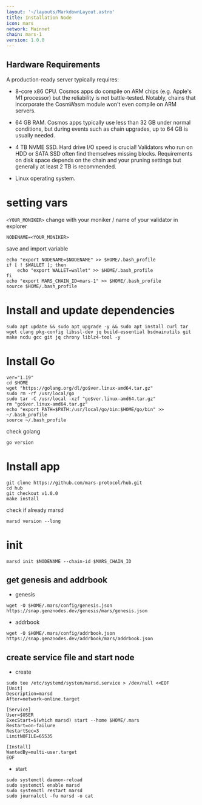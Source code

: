 ```yaml
---
layout: '~/layouts/MarkdownLayout.astro'
title: Installation Node
icon: mars
network: Mainnet
chain: mars-1
version: 1.0.0
---
```

## Hardware Requirements

A production-ready server typically requires:

- 8-core x86 CPU. Cosmos apps do compile on ARM chips (e.g. Apple's M1 processor) but the reliability is not battle-tested. Notably, chains that incorporate the CosmWasm module won't even compile on ARM servers.

- 64 GB RAM. Cosmos apps typically use less than 32 GB under normal conditions, but during events such as chain upgrades, up to 64 GB is usually needed.

- 4 TB NVME SSD. Hard drive I/O speed is crucial! Validators who run on HDD or SATA SSD often find themselves missing blocks. Requirements on disk space depends on the chain and your pruning settings but generally at least 2 TB is recommended. 

- Linux operating system. 

# setting vars

`<YOUR_MONIKER>` change with your moniker / name of your validator in explorer

```
NODENAME=<YOUR_MONIKER>
```

save and import variable

```
echo "export NODENAME=$NODENAME" >> $HOME/.bash_profile
if [ ! $WALLET ]; then
	echo "export WALLET=wallet" >> $HOME/.bash_profile
fi
echo "export MARS_CHAIN_ID=mars-1" >> $HOME/.bash_profile
source $HOME/.bash_profile
```

# Install and update dependencies

```
sudo apt update && sudo apt upgrade -y && sudo apt install curl tar wget clang pkg-config libssl-dev jq build-essential bsdmainutils git make ncdu gcc git jq chrony liblz4-tool -y
```

# Install Go

```
ver="1.19"
cd $HOME
wget "https://golang.org/dl/go$ver.linux-amd64.tar.gz"
sudo rm -rf /usr/local/go
sudo tar -C /usr/local -xzf "go$ver.linux-amd64.tar.gz"
rm "go$ver.linux-amd64.tar.gz"
echo "export PATH=$PATH:/usr/local/go/bin:$HOME/go/bin" >> ~/.bash_profile
source ~/.bash_profile
```

check golang

```
go version
```

# Install app

```
git clone https://github.com/mars-protocol/hub.git
cd hub
git checkout v1.0.0
make install
```

check if already marsd

```
marsd version --long
```

# init

```
marsd init $NODENAME --chain-id $MARS_CHAIN_ID
```

## get genesis and addrbook

- genesis

```
wget -O $HOME/.mars/config/genesis.json https://snap.genznodes.dev/genesis/mars/genesis.json
```

- addrbook

```
wget -O $HOME/.mars/config/addrbook.json https://snap.genznodes.dev/addrbook/mars/addrbook.json
```

## create service file and start node

- create 

```
sudo tee /etc/systemd/system/marsd.service > /dev/null <<EOF
[Unit]
Description=marsd
After=network-online.target

[Service]
User=$USER
ExecStart=$(which marsd) start --home $HOME/.mars
Restart=on-failure
RestartSec=3
LimitNOFILE=65535

[Install]
WantedBy=multi-user.target
EOF
```

- start

```
sudo systemctl daemon-reload
sudo systemctl enable marsd
sudo systemctl restart marsd
sudo journalctl -fu marsd -o cat
```

